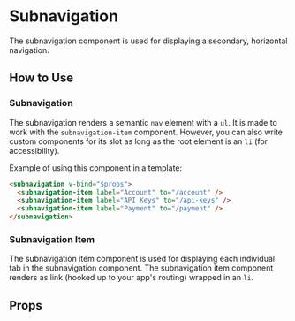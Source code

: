 
# Subnavigation

The subnavigation component is used for displaying a secondary, horizontal navigation.

<Preview>
  <Story id="components-subnavigation--primary" />
</Preview>

## How to Use

### Subnavigation

The subnavigation renders a semantic `nav` element with a `ul`. It is made to work with the `subnavigation-item` component. However, you can also write custom components for its slot as long as the root element is an `li` (for accessibility).

Example of using this component in a template:

```html
<subnavigation v-bind="$props">
  <subnavigation-item label="Account" to="/account" />
  <subnavigation-item label="API Keys" to="/api-keys" />
  <subnavigation-item label="Payment" to="/payment" />
</subnavigation>
```

### Subnavigation Item

The subnavigation item component is used for displaying each individual tab in the subnavigation component. The subnavigation item component renders as link (hooked up to your app's routing) wrapped in an `li`.

## Props

<ArgsTable story={PRIMARY_STORY} />

